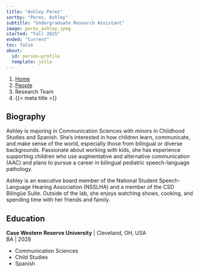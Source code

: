 ```yaml
---
title: "Ashley Perez"
sortby: "Perez, Ashley"
subtitle: "Undergraduate Research Assistant"
image: perez_ashley.jpeg
started: "Fall 2025"
ended: "Current"
toc: false
about:
  id: person-profile
  template: jolla
---
```


```{=html}
<nav aria-label="breadcrumb">
  <ol class="breadcrumb">
    <li class="breadcrumb-item"><a href="../../index.html">Home</a></li>
    <li class="breadcrumb-item"><a href="../../people.html">People</a></li>
    <li class="breadcrumb-item active">Research Team</li>
    <li class="breadcrumb-item active" aria-current="page">{{< meta title >}}</li>
  </ol>
</nav>
```
::: {#person-profile}
## Biography

Ashley is majoring in Communication Sciences with minors in Childhood Studies and Spanish. She’s interested in how children learn, communicate, and make sense of the world, especially those from bilingual or diverse backgrounds. Passionate about working with kids, she has experience supporting children who use augmentative and alternative communication (AAC) and plans to pursue a career in bilingual pediatric speech-language pathology. 

Ashley is an executive board member of the National Student Speech-Language Hearing Association (NSSLHA) and a member of the CSD Bilingüe Suite. Outside of the lab, she enjoys watching shows, cooking, and spending time with her friends and family. 

## Education

**Case Western Reserve University** \| Cleveland, OH, USA<br /> BA \| 2028

  - Communication Sciences
  - Child Studies
  - Spanish

:::
